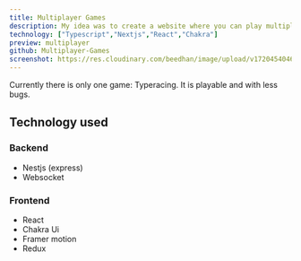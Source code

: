 ```yaml
---
title: Multiplayer Games
description: My idea was to create a website where you can play multiple games with friends.
technology: ["Typescript","Nextjs","React","Chakra"]
preview: multiplayer
github: Multiplayer-Games
screenshot: https://res.cloudinary.com/beedhan/image/upload/v1720454046/algoview_cj3tsr.png
---
```

Currently there is only one game: Typeracing. It is playable and with less bugs.

## Technology used
 ### Backend
 - Nestjs (express)
 - Websocket
 ### Frontend
 - React
 - Chakra Ui
 - Framer motion
 - Redux
 
